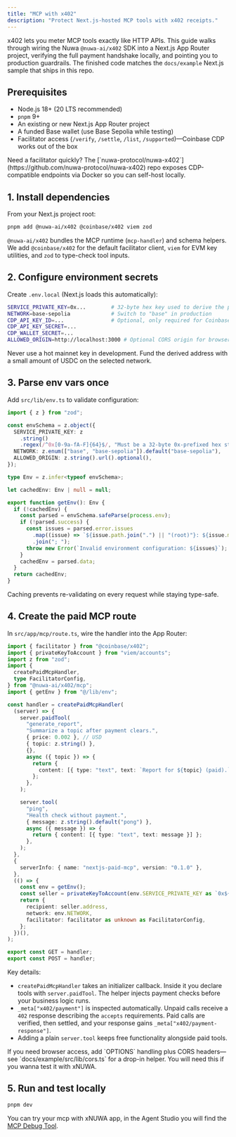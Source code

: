 ```yaml
---
title: "MCP with x402"
description: "Protect Next.js-hosted MCP tools with x402 receipts."
---
```


x402 lets you meter MCP tools exactly like HTTP APIs. This guide walks through wiring the Nuwa `@nuwa-ai/x402` SDK into a Next.js App Router project, verifying the full payment handshake locally, and pointing you to production guardrails. The finished code matches the `docs/example` Next.js sample that ships in this repo.

## Prerequisites

- Node.js 18+ (20 LTS recommended)
- `pnpm` 9+
- An existing or new Next.js App Router project
- A funded Base wallet (use Base Sepolia while testing)
- Facilitator access (`/verify`, `/settle`, `/list`, `/supported`)—Coinbase CDP works out of the box

<Tip>
  Need a facilitator quickly? The [`nuwa-protocol/nuwa-x402`](https://github.com/nuwa-protocol/nuwa-x402) repo exposes CDP-compatible endpoints via Docker so you can self-host locally.
</Tip>

## 1. Install dependencies

From your Next.js project root:

```bash
pnpm add @nuwa-ai/x402 @coinbase/x402 viem zod
```

`@nuwa-ai/x402` bundles the MCP runtime (`mcp-handler`) and schema helpers. We add `@coinbase/x402` for the default facilitator client, `viem` for EVM key utilities, and `zod` to type-check tool inputs.

## 2. Configure environment secrets

Create `.env.local` (Next.js loads this automatically):

```bash
SERVICE_PRIVATE_KEY=0x...        # 32-byte hex key used to derive the payTo address
NETWORK=base-sepolia             # Switch to "base" in production
CDP_API_KEY_ID=...               # Optional, only required for Coinbase facilitator
CDP_API_KEY_SECRET=...
CDP_WALLET_SECRET=...
ALLOWED_ORIGIN=http://localhost:3000 # Optional CORS origin for browser clients
```

Never use a hot mainnet key in development. Fund the derived address with a small amount of USDC on the selected network.

## 3. Parse env vars once

Add `src/lib/env.ts` to validate configuration:

```ts
import { z } from "zod";

const envSchema = z.object({
  SERVICE_PRIVATE_KEY: z
    .string()
    .regex(/^0x[0-9a-fA-F]{64}$/, "Must be a 32-byte 0x-prefixed hex string"),
  NETWORK: z.enum(["base", "base-sepolia"]).default("base-sepolia"),
  ALLOWED_ORIGIN: z.string().url().optional(),
});

type Env = z.infer<typeof envSchema>;

let cachedEnv: Env | null = null;

export function getEnv(): Env {
  if (!cachedEnv) {
    const parsed = envSchema.safeParse(process.env);
    if (!parsed.success) {
      const issues = parsed.error.issues
        .map((issue) => `${issue.path.join(".") || "(root)"}: ${issue.message}`)
        .join("; ");
      throw new Error(`Invalid environment configuration: ${issues}`);
    }
    cachedEnv = parsed.data;
  }
  return cachedEnv;
}
```

Caching prevents re-validating on every request while staying type-safe.

## 4. Create the paid MCP route

In `src/app/mcp/route.ts`, wire the handler into the App Router:

```ts
import { facilitator } from "@coinbase/x402";
import { privateKeyToAccount } from "viem/accounts";
import z from "zod";
import {
  createPaidMcpHandler,
  type FacilitatorConfig,
} from "@nuwa-ai/x402/mcp";
import { getEnv } from "@/lib/env";

const handler = createPaidMcpHandler(
  (server) => {
    server.paidTool(
      "generate_report",
      "Summarize a topic after payment clears.",
      { price: 0.002 }, // USD
      { topic: z.string() },
      {},
      async ({ topic }) => {
        return {
          content: [{ type: "text", text: `Report for ${topic} (paid).` }],
        };
      },
    );

    server.tool(
      "ping",
      "Health check without payment.",
      { message: z.string().default("pong") },
      async ({ message }) => {
        return { content: [{ type: "text", text: message }] };
      },
    );
  },
  {
    serverInfo: { name: "nextjs-paid-mcp", version: "0.1.0" },
  },
  (() => {
    const env = getEnv();
    const seller = privateKeyToAccount(env.SERVICE_PRIVATE_KEY as `0x${string}`);
    return {
      recipient: seller.address,
      network: env.NETWORK,
      facilitator: facilitator as unknown as FacilitatorConfig,
    };
  })(),
);

export const GET = handler;
export const POST = handler;
```

Key details:

- `createPaidMcpHandler` takes an initializer callback. Inside it you declare tools with `server.paidTool`. The helper injects payment checks before your business logic runs.
- `_meta["x402/payment"]` is inspected automatically. Unpaid calls receive a `402` response describing the `accepts` requirements. Paid calls are verified, then settled, and your response gains `_meta["x402/payment-response"]`.
- Adding a plain `server.tool` keeps free functionality alongside paid tools.

<Tip>
  If you need browser access, add `OPTIONS` handling plus CORS headers—see `docs/example/src/lib/cors.ts` for a drop-in helper. You will need this if you wanna test it with xNUWA.
</Tip>

## 5. Run and test locally

```bash
pnpm dev
```

You can try your mcp with xNUWA app, in the Agent Studio you will find the [MCP Debug Tool](https://xnuwa.app/agent-studio/mcp).
